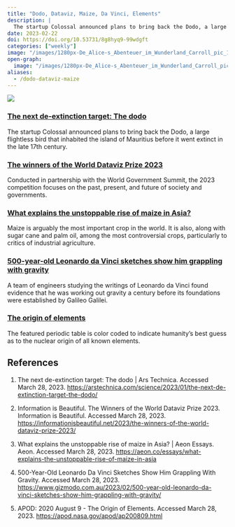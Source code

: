 ```yaml
---
title: "Dodo, Dataviz, Maize, Da Vinci, Elements"
description: |
  The startup Colossal announced plans to bring back the Dodo, a large flightless bird that inhabited the island of Mauritius before it went extinct in the late 17th century.
date: 2023-02-22
doi: https://doi.org/10.53731/8g8hyq9-99wdgft
categories: ["weekly"]
image: "/images/1280px-De_Alice-s_Abenteuer_im_Wunderland_Carroll_pic_10.jpg"
open-graph:
  image: "/images/1280px-De_Alice-s_Abenteuer_im_Wunderland_Carroll_pic_10.jpg"
aliases: 
  - /dodo-dataviz-maize
---
```


![](/images/1280px-De_Alice-s_Abenteuer_im_Wunderland_Carroll_pic_10.jpg)

### [The next de-extinction target: The dodo](https://arstechnica.com/science/2023/01/the-next-de-extinction-target-the-dodo/)
The startup Colossal announced plans to bring back the Dodo, a large flightless bird that inhabited the island of Mauritius before it went extinct in the late 17th century.

### [The winners of the World Dataviz Prize 2023](https://informationisbeautiful.net/2023/the-winners-of-the-world-dataviz-prize-2023/)
Conducted in partnership with the World Government Summit, the 2023 competition focuses on the past, present, and future of society and governments.

### [What explains the unstoppable rise of maize in Asia?](https://aeon.co/essays/what-explains-the-unstoppable-rise-of-maize-in-asia)
Maize is arguably the most important crop in the world. It is also, along with sugar cane and palm oil, among the most controversial crops, particularly to critics of industrial agriculture.

### [500-year-old Leonardo da Vinci sketches show him grappling with gravity](https://www.gizmodo.com.au/2023/02/500-year-old-leonardo-da-vinci-sketches-show-him-grappling-with-gravity/)
A team of engineers studying the writings of Leonardo da Vinci found evidence that he was working out gravity a century before its foundations were established by Galileo Galilei.

### [The origin of elements](https://apod.nasa.gov/apod/ap200809.html)
The featured periodic table is color coded to indicate humanity's best guess as to the nuclear origin of all known elements.

## References

1. The next de-extinction target: The dodo | Ars Technica. Accessed March 28, 2023. <https://arstechnica.com/science/2023/01/the-next-de-extinction-target-the-dodo/>

1. Information is Beautiful. The Winners of the World Dataviz Prize 2023. Information is Beautiful. Accessed March 28, 2023. <https://informationisbeautiful.net/2023/the-winners-of-the-world-dataviz-prize-2023/>

1. What explains the unstoppable rise of maize in Asia? | Aeon Essays. Aeon. Accessed March 28, 2023. <https://aeon.co/essays/what-explains-the-unstoppable-rise-of-maize-in-asia>

1. 500-Year-Old Leonardo Da Vinci Sketches Show Him Grappling With Gravity. Accessed March 28, 2023. <https://www.gizmodo.com.au/2023/02/500-year-old-leonardo-da-vinci-sketches-show-him-grappling-with-gravity/>

1. APOD: 2020 August 9 - The Origin of Elements. Accessed March 28, 2023. <https://apod.nasa.gov/apod/ap200809.html>